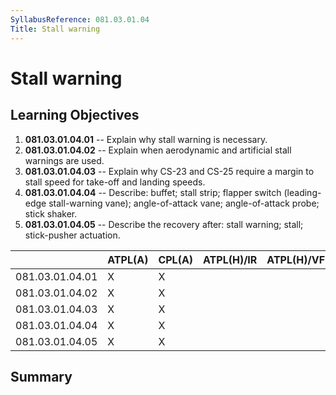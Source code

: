 ```yaml
---
SyllabusReference: 081.03.01.04
Title: Stall warning
---
```


# Stall warning

## Learning Objectives

1.  **081.03.01.04.01** -- Explain why stall warning is necessary.
2.  **081.03.01.04.02** -- Explain when aerodynamic and artificial stall warnings
    are used.
3.  **081.03.01.04.03** -- Explain why CS-23 and CS-25 require a margin to stall
    speed for take-off and landing speeds.
4.  **081.03.01.04.04** -- Describe: buffet; stall strip; flapper switch
    (leading-edge stall-warning vane); angle-of-attack vane; angle-of-attack
    probe; stick shaker.
5.  **081.03.01.04.05** -- Describe the recovery after: stall warning; stall;
    stick-pusher actuation.

|                 | ATPL(A) | CPL(A) | ATPL(H)/IR | ATPL(H)/VFR | CPL(H) | IR  | CBIR(A) |
| --------------- | ------- | ------ | ---------- | ----------- | ------ | --- | ------- |
| 081.03.01.04.01 | X       | X      |            |             |        |     |         |
| 081.03.01.04.02 | X       | X      |            |             |        |     |         |
| 081.03.01.04.03 | X       | X      |            |             |        |     |         |
| 081.03.01.04.04 | X       | X      |            |             |        |     |         |
| 081.03.01.04.05 | X       | X      |            |             |        |     |         |

## Summary
